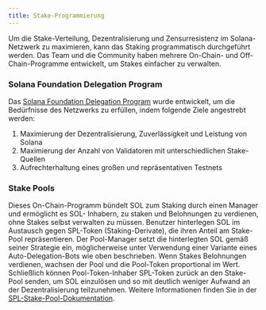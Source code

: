 ```yaml
---
title: Stake-Programmierung
---
```


Um die Stake-Verteilung, Dezentralisierung und Zensurresistenz im
Solana-Netzwerk zu maximieren, kann das Staking programmatisch durchgeführt
werden. Das Team und die Community haben mehrere On-Chain- und
Off-Chain-Programme entwickelt, um Stakes einfacher zu verwalten.

### Solana Foundation Delegation Program

Das
[Solana Foundation Delegation Program](https://solana.org/delegation-program)
wurde entwickelt, um die Bedürfnisse des Netzwerks zu erfüllen, indem folgende
Ziele angestrebt werden:

1. Maximierung der Dezentralisierung, Zuverlässigkeit und Leistung von Solana
2. Maximierung der Anzahl von Validatoren mit unterschiedlichen Stake-Quellen
3. Aufrechterhaltung eines großen und repräsentativen Testnets

### Stake Pools

Dieses On-Chain-Programm bündelt SOL zum Staking durch einen Manager und
ermöglicht es SOL- Inhabern, zu staken und Belohnungen zu verdienen, ohne Stakes
selbst verwalten zu müssen. Benutzer hinterlegen SOL im Austausch gegen
SPL-Token (Staking-Derivate), die ihren Anteil am Stake-Pool repräsentieren. Der
Pool-Manager setzt die hinterlegten SOL gemäß seiner Strategie ein,
möglicherweise unter Verwendung einer Variante eines Auto-Delegation-Bots wie
oben beschrieben. Wenn Stakes Belohnungen verdienen, wachsen der Pool und die
Pool-Token proportional im Wert. Schließlich können Pool-Token-Inhaber SPL-Token
zurück an den Stake-Pool senden, um SOL einzulösen und so mit deutlich weniger
Aufwand an der Dezentralisierung teilzunehmen. Weitere Informationen finden Sie
in der [SPL-Stake-Pool-Dokumentation](https://spl.solana.com/stake-pool).
